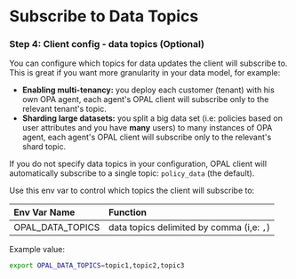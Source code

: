 # Subscribe to Data Topics

### Step 4: Client config - data topics (Optional)

You can configure which topics for data updates the client will subscribe to. This is great if you want more granularity in your data model, for example:

- **Enabling multi-tenancy:** you deploy each customer (tenant) with his own OPA agent, each agent's OPAL client will subscribe only to the relevant tenant's topic.
- **Sharding large datasets:** you split a big data set (i.e: policies based on user attributes and you have **many** users) to many instances of OPA agent, each agent's OPAL client will subscribe only to the relevant's shard topic.

If you do not specify data topics in your configuration, OPAL client will automatically subscribe to a single topic: `policy_data` (the default).

Use this env var to control which topics the client will subscribe to:

| Env Var Name     | Function                                  |
| :--------------- | :---------------------------------------- |
| OPAL_DATA_TOPICS | data topics delimited by comma (i,e: `,`) |

Example value:

```sh
export OPAL_DATA_TOPICS=topic1,topic2,topic3
```
